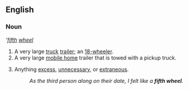 ==English==
===Noun===
'''[[fifth]] [[wheel]]''
{{wikipedia}}
#A very large [[truck]] [[trailer]]; an [[18-wheeler]].
#A very large [[mobile home]] trailer that is towed with a pickup truck.
#{{idiom}} Anything [[excess]], [[unnecessary]], or [[extraneous]].
#:''As the third person along on their date, I felt like a '''fifth wheel'''.''